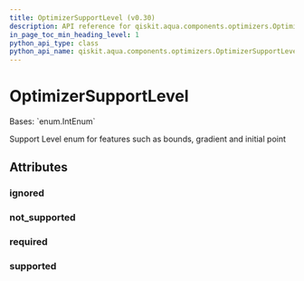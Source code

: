 ```yaml
---
title: OptimizerSupportLevel (v0.30)
description: API reference for qiskit.aqua.components.optimizers.OptimizerSupportLevel in qiskit v0.30
in_page_toc_min_heading_level: 1
python_api_type: class
python_api_name: qiskit.aqua.components.optimizers.OptimizerSupportLevel
---
```


# OptimizerSupportLevel

<Class id="qiskit.aqua.components.optimizers.OptimizerSupportLevel" isDedicatedPage={true} github="https://github.com/qiskit-community/qiskit-aqua/tree/stable/0.9/qiskit/aqua/components/optimizers/optimizer.py" signature="OptimizerSupportLevel(value)" modifiers="class">
  Bases: `enum.IntEnum`

  Support Level enum for features such as bounds, gradient and initial point

  ## Attributes

  ### ignored

  <Attribute id="qiskit.aqua.components.optimizers.OptimizerSupportLevel.ignored" attributeValue="1" />

  ### not\_supported

  <Attribute id="qiskit.aqua.components.optimizers.OptimizerSupportLevel.not_supported" attributeValue="0" />

  ### required

  <Attribute id="qiskit.aqua.components.optimizers.OptimizerSupportLevel.required" attributeValue="3" />

  ### supported

  <Attribute id="qiskit.aqua.components.optimizers.OptimizerSupportLevel.supported" attributeValue="2" />
</Class>


